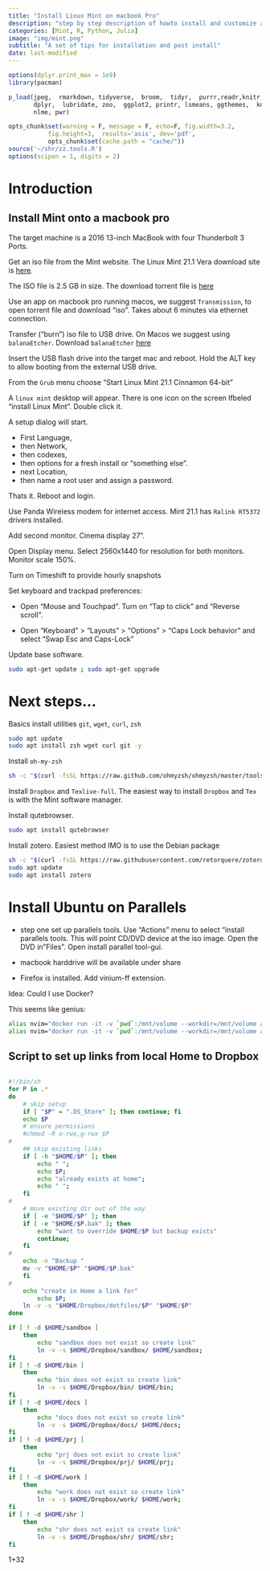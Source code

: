 ```yaml
---
title: "Install Linux Mint on macbook Pro"
description: "step by step description of howto install and customize a Mint instance for data science workflow"
categories: [Mint, R, Python, Julia]
image: "img/mint.png"
subtitle: "A set of tips for installation and post install"
date: last-modified
---
```



```r


options(dplyr.print_max = 1e9)
library(pacman)

p_load(jpeg,  rmarkdown, tidyverse,  broom,  tidyr,  purrr,readr,knitr, 
       dplyr,  lubridate, zoo,  ggplot2, printr, lsmeans, ggthemes,  knitr,
       nlme, pwr)

opts_chunk$set(warning = F, message = F, echo=F, fig.width=3.2,
	       fig.height=3,  results='asis', dev='pdf',
	       opts_chunk$set(cache.path = "cache/"))
source('~/shr/zz.tools.R')
options(scipen = 1, digits = 2)
```

# Introduction

## Install Mint onto a macbook pro 

The target machine is a 2016 13-inch MacBook with four Thunderbolt 3 Ports. 

Get an iso file from the Mint website. 
The Linux Mint 21.1 Vera download site is [here](https://www.linuxmint.com/edition.php?id=302).

The ISO file is 2.5 GB in size. The download torrent file is  [here](https://www.linuxmint.com/torrents/)

Use an app on macbook pro running macos, we suggest `Transmission`, to open torrent file and
download "iso". Takes about 6 minutes via ethernet connection. 

Transfer ("burn") iso file to USB drive. 
On Macos we suggest using `balanaEtcher`. Download  `balanaEtcher` [here](https://etcher.balena.io/)

Insert the USB flash drive into the target mac and reboot. 
Hold the ALT key to allow booting from the external USB drive. 

From the `Grub` menu choose "Start Linux Mint 21.1 Cinnamon 64-bit"

A `linux mint` desktop will appear. There is one icon on the screen
lfbeled "install Linux Mint". Double click it. 

A setup dialog will start. 

*	First Language, 
*	then Network, 
*	then codexes, 
*	then options for a fresh install or "something else". 
*	next Location, 
*	then name a root user and assign a password. 

Thats it. Reboot and login. 

Use Panda Wireless modem for internet access. Mint 21.1 has `Ralink RT5372` drivers installed. 

Add second monitor. Cinema display 27". 

Open Display menu. Select 2560x1440 for resolution for both monitors. Monitor
scale 150\%. 

Turn on Timeshift to provide hourly snapshots

Set keyboard and trackpad preferences: 

* Open "Mouse and Touchpad". Turn on "Tap to click" and "Reverse scroll". 

* Open "Keyboard" > "Layouts" > "Options" > "Caps Lock behavior" and select "Swap Esc and Caps-Lock"

Update base software.
```sh
sudo apt-get update ; sudo apt-get upgrade
```

# Next steps...

Basics install utilities `git`, `wget`, `curl`, `zsh`

```sh
sudo apt update
sudo apt install zsh wget curl git -y
```

Install `oh-my-zsh`

```sh
sh -c "$(curl -fsSL https://raw.github.com/ohmyzsh/ohmyzsh/master/tools/install.sh)"
```

Install `Dropbox` and `Texlive-full`. 
The easiest way to install `Dropbox` and `Tex` is with the Mint software manager. 


Install qutebrowser. 
```sh
sudo apt install qutebrowser
```

Install zotero. 
Easiest method IMO is to use the Debian package 

```sh
sh -c "$(curl -fsSL https://raw.githubusercontent.com/retorquere/zotero-deb/master/install.sh)"
sudo apt update
sudo apt install zotero
```


# Install Ubuntu on Parallels

* step one set up parallels tools. Use "Actions" menu to select "install
 parallels tools. This will point CD/DVD device at the iso image. Open the DVD
in "Files". Open install parallel tool-gui. 

* macbook harddrive will be available under share
* Firefox is installed. Add vinium-ff extension. 

Idea:
Could I use Docker?

This seems like genius:
```sh
alias nvim="docker run -it -v `pwd`:/mnt/volume --workdir=/mnt/volume anatolelucet/neovim:stable"
alias nvim="docker run -it -v `pwd`:/mnt/volume --workdir=/mnt/volume anatolelucet/neovim:nightly"

```

## Script to set up links from local Home to Dropbox

```sh

#!/bin/sh
for P in .*
do
    # skip setup
    if [ "$P" = ".DS_Store" ]; then continue; fi
	echo $P
    # ensure permissions
    #chmod -R o-rwx,g-rwx $P
# 
    ## skip existing links
    if [ -h "$HOME/$P" ]; then 
	    echo " ";
	    echo $P; 
	    echo "already exists at home";
	    echo " ";
    fi
# 
    # move existing dir out of the way
    if [ -e "$HOME/$P" ]; then
	if [ -e "$HOME/$P.bak" ]; then
	    echo "want to override $HOME/$P but backup exists"
	    continue;
	fi
# 
	echo -n "Backup "
	mv -v "$HOME/$P" "$HOME/$P.bak"
    fi
# 
    echo "create in Home a link for"
	    echo $P; 
    ln -v -s "$HOME/Dropbox/dotfiles/$P" "$HOME/$P"
done

if [ ! -d $HOME/sandbox ]
	then 
		echo "sandbox does not exist so create link"
		ln -v -s $HOME/Dropbox/sandbox/ $HOME/sandbox; 
fi
if [ ! -d $HOME/bin ]
	then 
		echo "bin does not exist so create link"
		ln -v -s $HOME/Dropbox/bin/ $HOME/bin; 
fi
if [ ! -d $HOME/docs ]
	then 
		echo "docs does not exist so create link"
		ln -v -s $HOME/Dropbox/docs/ $HOME/docs; 
fi
if [ ! -d $HOME/prj ]
	then 
		echo "prj does not exist so create link"
		ln -v -s $HOME/Dropbox/prj/ $HOME/prj; 
fi
if [ ! -d $HOME/work ]
	then 
		echo "work does not exist so create link"
		ln -v -s $HOME/Dropbox/work/ $HOME/work; 
fi
if [ ! -d $HOME/shr ]
	then 
		echo "shr does not exist so create link"
		ln -v -s $HOME/Dropbox/shr/ $HOME/shr; 
fi
```


1+32
